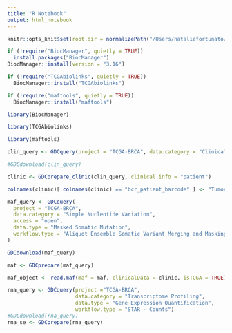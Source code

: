 ```yaml
---
title: "R Notebook"
output: html_notebook
---
```


```r
knitr::opts_knit$set(root.dir = normalizePath("/Users/nataliefortunato/Documents/qbio_490_nataliefortunato/analysis_data"))
```

```r
if (!require("BiocManager", quietly = TRUE))
  install.packages("BiocManager")
BiocManager::install(version = "3.16")

if (!require("TCGAbiolinks", quietly = TRUE))
  BiocManager::install("TCGAbiolinks")

if (!require("maftools", quietly = TRUE))
  BiocManager::install("maftools")

library(BiocManager)

library(TCGAbiolinks)

library(maftools)
```

```r
clin_query <- GDCquery(project = "TCGA-BRCA", data.category = "Clinical", file.type = "xml")

#GDCdownload(clin_query)

clinic <- GDCprepare_clinic(clin_query, clinical.info = "patient")
```
```r
colnames(clinic)[ colnames(clinic) == "bcr_patient_barcode" ] <- "Tumor_Sample_Barcode"

maf_query <- GDCquery(
  project = "TCGA-BRCA",
  data.category = "Simple Nucleotide Variation",
  access = "open",
  data.type = "Masked Somatic Mutation",
  workflow.type = "Aliquot Ensemble Somatic Variant Merging and Masking"
)

GDCdownload(maf_query)

maf <- GDCprepare(maf_query)

maf_object <- read.maf(maf = maf, clinicalData = clinic, isTCGA = TRUE)
```
```r
rna_query <- GDCquery(project ="TCGA-BRCA",
                      data.category = "Transcriptome Profiling",
                      data.type = "Gene Expression Quantification",
                      workflow.type = "STAR - Counts")
#GDCdownload(rna_query)
rna_se <- GDCprepare(rna_query)
```





